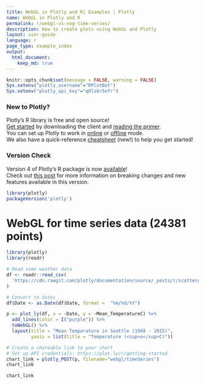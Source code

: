 ```yaml
---
title: WebGL in Plotly and R| Examples | Plotly
name: WebGL in Plotly and R
permalink: r/webgl-vs-svg-time-series/
description: How to create plots using WebGL and Plotly
layout: user-guide
language: r
page_type: example_index
output: 
  html_document:
    keep_md: true
---
```


```r
knitr::opts_chunk$set(message = FALSE, warning = FALSE)
Sys.setenv("plotly_username"="RPlotBot")
Sys.setenv("plotly_api_key"="q0lz6r5efr")
```

### New to Plotly?

Plotly's R library is free and open source!<br>
[Get started](https://plot.ly/r/getting-started/) by downloading the client and [reading the primer](https://plot.ly/r/getting-started/).<br>
You can set up Plotly to work in [online](https://plot.ly/r/getting-started/#hosting-graphs-in-your-online-plotly-account) or [offline](https://plot.ly/r/offline/) mode.<br>
We also have a quick-reference [cheatsheet](https://images.plot.ly/plotly-documentation/images/r_cheat_sheet.pdf) (new!) to help you get started!

### Version Check

Version 4 of Plotly's R package is now [available](https://plot.ly/r/getting-started/#installation)!<br>
Check out [this post](http://moderndata.plot.ly/upgrading-to-plotly-4-0-and-above/) for more information on breaking changes and new features available in this version.

```r
library(plotly)
packageVersion('plotly')
```

# WebGL for time series data (24381 points)

```r
library(plotly)
library(readr)

# Read some weather data
df <- readr::read_csv(
  'https://cdn.rawgit.com/plotly/documentation/source/_posts/r/scattergl/weather-data.csv'
)

# Convert to dates
df$Date <- as.Date(df$Date, format =  "%m/%d/%Y")

p <- plot_ly(df, x = ~Date, y = ~Mean_TemperatureC) %>% 
  add_lines(color = I("purple")) %>%
  toWebGL() %>%
  layout(title = "Mean Temparature in Seattle (1948 - 2015)",
         yaxis = list(title = "Temperature (<sup>o</sup>C)"))

# Create a shareable link to your chart
# Set up API credentials: https://plot.ly/r/getting-started
chart_link = plotly_POST(p, filename="webgl/timeSeries")
chart_link
```

```r
chart_link
```